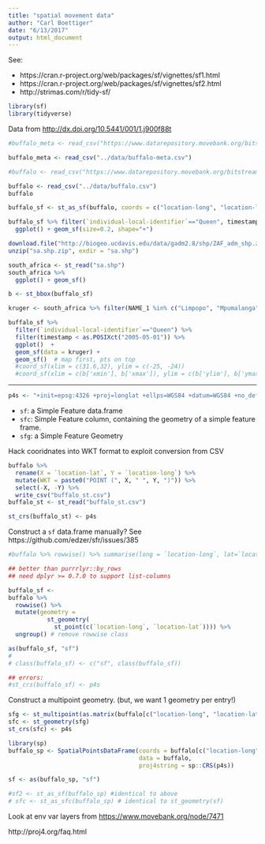 ```yaml
---
title: "spatial movement data"
author: "Carl Boettiger"
date: "6/13/2017"
output: html_document
---
```


See:

- https://cran.r-project.org/web/packages/sf/vignettes/sf1.html
- https://cran.r-project.org/web/packages/sf/vignettes/sf2.html
- http://strimas.com/r/tidy-sf/



```r
library(sf)
library(tidyverse)
```



Data from <http://dx.doi.org/10.5441/001/1.j900f88t>


```r
#buffalo_meta <- read_csv("https://www.datarepository.movebank.org/bitstream/handle/10255/move.611/Kruger%20African%20Buffalo%2c%20GPS%20tracking%2c%20South%20Africa-reference-data.csv")

buffalo_meta <- read_csv("../data/buffalo-meta.csv")
```

```r
#buffalo <- read_csv("https://www.datarepository.movebank.org/bitstream/handle/10255/move.610/Kruger%20African%20Buffalo%2c%20GPS%20tracking%2c%20South%20Africa.csv")

buffalo <- read_csv("../data/buffalo.csv")
buffalo
```

```r
buffalo_sf <- st_as_sf(buffalo, coords = c("location-long", "location-lat"), crs=4326)
```

```r
buffalo_sf %>% filter(`individual-local-identifier`=="Queen", timestamp < as.POSIXct("2005-05-01")) %>%
  ggplot() + geom_sf(size=0.2, shape="+")
```


```r
download.file("http://biogeo.ucdavis.edu/data/gadm2.8/shp/ZAF_adm_shp.zip", "sa.shp.zip")
unzip("sa.shp.zip", exdir = "sa.shp")
```



```r
south_africa <- st_read("sa.shp")
south_africa %>% 
  ggplot() + geom_sf()
```

```r
b <- st_bbox(buffalo_sf)
```

```r
kruger <- south_africa %>% filter(NAME_1 %in% c("Limpopo", "Mpumalanga"))

buffalo_sf %>% 
  filter(`individual-local-identifier`=="Queen") %>%
  filter(timestamp < as.POSIXct("2005-05-01")) %>%
  ggplot()  + 
  geom_sf(data = kruger) +
  geom_sf()  # map first, pts on top
  #coord_sf(xlim = c(31.6,32), ylim = c(-25, -24))
  #coord_sf(xlim = c(b['xmin'], b['xmax']), ylim = c(b['ylim'], b['ymax']))
```


----------


```r
p4s <- "+init=epsg:4326 +proj=longlat +ellps=WGS84 +datum=WGS84 +no_defs +towgs84=0,0,0"
```

- `sf`: a Simple Feature data.frame
- `sfc`: Simple Feature column, containing the geometry of a simple feature frame.
- `sfg`: a Simple Feature Geometry

Hack cooridnates into WKT format to exploit conversion from CSV

```r
buffalo %>%
  rename(X = `location-lat`, Y = `location-long`) %>%
  mutate(WKT = paste0("POINT (", X, " ", Y, ")")) %>%
  select(-X, -Y) %>%
  write_csv("buffalo_st.csv")
buffalo_st <- st_read("buffalo_st.csv")

st_crs(buffalo_st) <- p4s

```


Construct a `sf` data.frame manually? See https://github.com/edzer/sfr/issues/385

```r

#buffalo %>% rowwise() %>% summarise(long = `location-long`, lat=`location-lat`)

## better than purrrlyr::by_rows
## need dplyr >= 0.7.0 to support list-columns

buffalo_sf <-
buffalo %>%
  rowwise() %>%
  mutate(geometry = 
           st_geometry(
             st_point(c(`location-long`, `location-lat`)))) %>% 
  ungroup() # remove rowwise class

as(buffalo_sf, "sf")
# 
# class(buffalo_sf) <- c("sf", class(buffalo_sf))

## errors:
#st_crs(buffalo_sf) <- p4s
```

Construct a multipoint geometry. (but, we want 1 geometry per entry!)

```r
sfg <- st_multipoint(as.matrix(buffalo[c("location-long", "location-lat")]))
sfc <- st_geometry(sfg)
st_crs(sfc) <- p4s
```

```r
library(sp)
buffalo_sp <- SpatialPointsDataFrame(coords = buffalo[c("location-long", "location-lat")], 
                                     data = buffalo, 
                                     proj4string = sp::CRS(p4s))

sf <- as(buffalo_sp, "sf")

#sf2 <- st_as_sf(buffalo_sp) #identical to above
# sfc <- st_as_sfc(buffalo_sp) # identical to st_geometry(sf)
```


Look at env var layers from <https://www.movebank.org/node/7471>

http://proj4.org/faq.html
